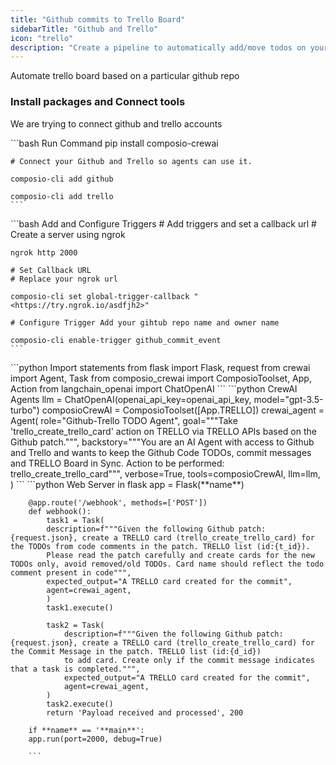 ```yaml
---
title: "Github commits to Trello Board"
sidebarTitle: "Github and Trello"
icon: "trello"
description: "Create a pipeline to automatically add/move todos on your trello board based on your github commits."
---
```


<Tip>Automate trello board based on a particular github repo</Tip>

### Install packages and Connect tools

We are trying to connect github and trello accounts

<CodeGroup>
    ```bash Run Command
    pip install composio-crewai

    # Connect your Github and Trello so agents can use it.

    composio-cli add github

    composio-cli add trello
    ```

</CodeGroup>

<CodeGroup>
    ```bash Add and Configure Triggers
    # Add triggers and set a callback url
    # Create a server using ngrok

    ngrok http 2000

    # Set Callback URL
    # Replace your ngrok url

    composio-cli set global-trigger-callback "<https://try.ngrok.io/asdfjh2>"

    # Configure Trigger Add your gihtub repo name and owner name

    composio-cli enable-trigger github_commit_event
    ```

</CodeGroup>

<Steps>
    <Step title="Import base packages">
    <CodeGroup>
        ```python Import statements
        from flask import Flask, request
        from crewai import Agent, Task
        from composio_crewai import ComposioToolset, App, Action
        from langchain_openai import ChatOpenAI
        ```
    </CodeGroup>
    </Step>
    <Step title="Initialise Agents using CrewAI">
    <CodeGroup>
        ```python CrewAI Agents
        llm = ChatOpenAI(openai_api_key=openai_api_key, model="gpt-3.5-turbo")
        composioCrewAI = ComposioToolset([App.TRELLO])
        crewai_agent = Agent(
                role="Github-Trello TODO Agent",
                goal="""Take 'trello_create_trello_card' action on TRELLO via TRELLO APIs based on the Github patch.""",
                backstory="""You are an AI Agent with access to Github and Trello and wants to keep the Github Code TODOs, commit messages and TRELLO Board in Sync. Action to be performed: trello_create_trello_card""",
                verbose=True,
                tools=composioCrewAI,
                llm=llm,
            )
        ```
    </CodeGroup>
    </Step>
    <Step title="Start a web server">
    <CodeGroup>
        ```python Web Server in flask
        app = Flask(**name**)

        @app.route('/webhook', methods=['POST'])
        def webhook():
            task1 = Task(
            description=f"""Given the following Github patch: {request.json}, create a TRELLO card (trello_create_trello_card) for the TODOs from code comments in the patch. TRELLO list (id:{t_id}).
            Please read the patch carefully and create cards for the new TODOs only, avoid removed/old TODOs. Card name should reflect the todo comment present in code""",
            expected_output="A TRELLO card created for the commit",
            agent=crewai_agent,
            )
            task1.execute()

            task2 = Task(
                description=f"""Given the following Github patch: {request.json}, create a TRELLO card (trello_create_trello_card) for the Commit Message in the patch. TRELLO list (id:{d_id})
                to add card. Create only if the commit message indicates that a task is completed.""",
                expected_output="A TRELLO card created for the commit",
                agent=crewai_agent,
            )
            task2.execute()
            return 'Payload received and processed', 200

        if **name** == '**main**':
        app.run(port=2000, debug=True)

        ```

</CodeGroup>
</Step>

</Steps>

